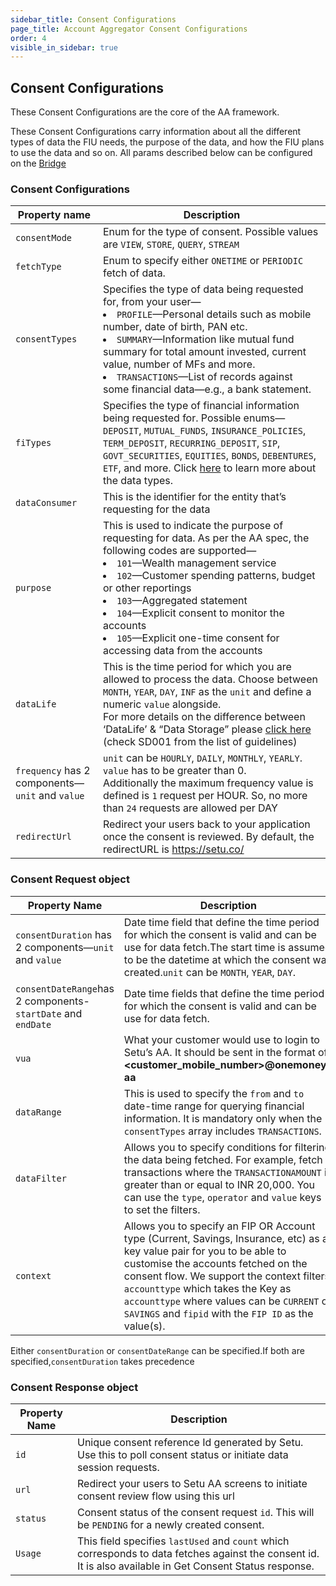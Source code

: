 ```yaml
---
sidebar_title: Consent Configurations
page_title: Account Aggregator Consent Configurations
order: 4
visible_in_sidebar: true
---
```


## Consent Configurations

These Consent Configurations are the core of the AA framework.

These Consent Configurations carry information about all the different types of data the FIU needs, the purpose of the data, and how the FIU plans to use the data and so on. All params described below can be configured on the <a href="https://bridge.setu.co/signup" target="_blank"> Bridge</a> 
### Consent Configurations

| Property name                                   | Description                                                                                                                                                                                                                                                                                                                                                                                                  |
| ----------------------------------------------- | ------------------------------------------------------------------------------------------------------------------------------------------------------------------------------------------------------------------------------------------------------------------------------------------------------------------------------------------------------------------------------------------------------------ |
| `consentMode`                                   | Enum for the type of consent. Possible values are `VIEW`, `STORE`, `QUERY`, `STREAM`                                                                                                                                                                                                                                                                                                                         |
| `fetchType`                                     | Enum to specify either `ONETIME` or `PERIODIC` fetch of data.                                                                                                                                                                                                                                                                                                                                                |
| `consentTypes`                                  | Specifies the type of data being requested for, from your user—<br/><li>`PROFILE`—Personal details such as mobile number, date of birth, PAN etc.</li><li>`SUMMARY`—Information like mutual fund summary for total amount invested, current value, number of MFs and more.</li><li>`TRANSACTIONS`—List of records against some financial data—e.g., a bank statement.</li>                         |
| `fiTypes`                                       | Specifies the type of financial information being requested for. Possible enums—`DEPOSIT`, `MUTUAL_FUNDS`, `INSURANCE_POLICIES`, `TERM_DEPOSIT`, `RECURRING_DEPOSIT`, `SIP`, `GOVT_SECURITIES`, `EQUITIES`, `BONDS`, `DEBENTURES`, `ETF`, and more. Click <a href="data/account-aggregator/fi-data-types" target="_blank">here</a> to learn more about the data types.                             |
| `dataConsumer`                                  | This is the identifier for the entity that’s requesting for the data                                                                                                                                                                                                                                                                                                                                         |
| `purpose`                                       | This is used to indicate the purpose of requesting for data. As per the AA spec, the following codes are supported—<br/><li>`101`—Wealth management service</li><li>`102`—Customer spending patterns, budget or other reportings</li><li>`103`—Aggregated statement</li><li>`104`—Explicit consent to monitor the accounts</li><li>`105`—Explicit one-time consent for accessing data from the accounts</li> |
| `dataLife`                                      | This is the time period for which you are allowed to process the data. Choose between `MONTH`, `YEAR`, `DAY`, `INF` as the `unit` and define a numeric `value` alongside.        <br /> For more details on the difference between ‘DataLife’ & “Data Storage” please [click here](https://sahamati.org.in/aa-community-guidelines-v1/storage-of-data/) (check SD001 from the list of guidelines)                                                                                                                                                                                                                              |
| `frequency` has 2 components—`unit` and `value` | `unit` can be `HOURLY`, `DAILY`, `MONTHLY`, `YEARLY`. `value` has to be greater than 0.<br/>Additionally the maximum frequency value is defined is `1` request per HOUR. So, no more than `24` requests are allowed per DAY                                                                                                                                                                                  |
| `redirectUrl`                                   | Redirect your users back to your application once the consent is reviewed. By default, the redirectURL is https://setu.co/                                                                                                                                                                                                                                                                                   |


### Consent Request object

| Property Name                      | Description                                                                                                                                                                                                                                                                                                                                                |
| ---------------------------------- | -----------------------------------------------------------------------------------------------------------------------------------------------------------------------------------------------------------------------------------------------------------------------------------------------------------------------------------------------------------|
| `consentDuration` has 2 components—`unit` and `value` | Date time field that define the time period for which the consent is valid and can be use for data fetch.The start time is assumed to be the datetime at which the consent was created.`unit` can be `MONTH`, `YEAR`, `DAY`.                                                                                                                                                                                                                                               |
|`consentDateRange`has 2 components-`startDate` and `endDate`|Date time fields that define the time period for which the consent is valid and can be use for data fetch.|
| `vua`                              | What your customer would use to login to Setu’s AA. It should be sent in the format of **<customer_mobile_number>@onemoney-aa**                                                                                                                                                                                                                            |
| `dataRange`                      | This is used to specify the `from` and `to` date-time range for querying financial information. It is mandatory only when the `consentTypes` array includes `TRANSACTIONS`.                                                                                                                                                                                |           
| `dataFilter`                       | Allows you to specify conditions for filtering the data being fetched. For example, fetch transactions where the `TRANSACTIONAMOUNT` is greater than or equal to INR 20,000. You can use the `type`, `operator` and `value` keys to set the filters.                                                                                                       |                                                 |
| `context`                          | Allows you to specify an FIP OR Account type (Current, Savings, Insurance, etc) as a key value pair for you to be able to customise the accounts fetched on the consent flow. We support the context filters `accounttype` which takes the Key as `accounttype`  where values can be `CURRENT` or `SAVINGS` and  `fipid` with the `FIP ID` as the value(s).|                                                                                                                                                                                                                                                                                   |

<Callout type type="tip">Either <code>consentDuration</code> or <code>consentDateRange</code> can be specified.If both are specified,<code>consentDuration</code> takes precedence</Callout>

### Consent Response object

| Property Name | Description                                                                                                                                                |
| ------------- | ---------------------------------------------------------------------------------------------------------------------------------------------------------- |
| `id`          | Unique consent reference Id generated by Setu. Use this to poll consent status or initiate data session requests.                                          |
| `url`         | Redirect your users to Setu AA screens to initiate consent review flow using this url                                                                      |
| `status`      | Consent status of the consent request `id`. This will be `PENDING` for a newly created consent.                                                            |
| `Usage`       | This field specifies `lastUsed` and `count` which corresponds to data fetches against the consent id. It is also available in Get Consent Status response. |

<WasPageHelpful />
